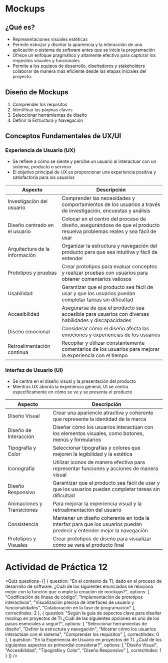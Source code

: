 # Mockups

## ¿Qué es?
- Representaciones visuales estéticas
- Permite esbozar y diseñar la apariencia y la interacción de una aplicación o sistema de software antes que se inicie la programación
- Ofrece un enfoque pragmático y altamente efectivo para capturar los requisitos visuales y funcionales
- Permite a los equipos de desarrollo, diseñadores y stakeholders colaborar de manera más eficiente desde las etapas iniciales del proyecto.

## Diseño de Mockups
1. Comprender los requisitos
2. Identificar las páginas claves
3. Seleccionar herramientas de diseño
4. Definir la Estructura y Navegación

## Conceptos Fundamentales de UX/UI

### Experiencia de Usuario (UX)

- Se refiere a cómo se siente y percibe un usuario al interactuar con un sistema, producto o servicio
- El objetivo principal de UX es proporcionar una experiencia positiva y satisfactoria para los usuarios

|Aspecto|Descripción|
|---|---|
|Investigación del usuario|Comprender las necesidades y comportamientos de los usuarios a través de investigación, encuestas y análisis|
|Diseño centrado en el usuario|Colocar en el centro del proceso de diseño, asegurándose de que el producto resuelva problemas reales y sea fácil de usar|
|Arquitectura de la información|Organizar la estructura y navegación del producto para que sea intuitiva y fácil de entender|
|Prototipos y pruebas|Crear prototipos para evaluar conceptos y realizar pruebas con usuarios para obtener comentarios valiosos|
|Usabilidad|Garantizar que el producto sea fácil de usar y que los usuarios puedan completar tareas sin dificultad|
|Accesibilidad|Asegurarse de que el producto sea accesible para usuarios con diversas habilidades y discapacidades|
|Diseño emocional|Considerar cómo el diseño afecta las emociones y experiencias de los usuarios|
|Retroalimentación continua|Recopilar y utilizar constantemente comentarios de los usuarios para mejorar la experiencia con el tiempo|

### Interfaz de Usuario (UI)
- Se centra en el diseño visual y la presentación del producto
- Mientras UX aborda la experiencia general, UI se centra específicamente en cómo se ve y se presenta el producto

|Aspecto|Descripción|
|---|---|
|Diseño Visual|Crear una apariencie atractiva y coherente que represente la identidad de la marca|
|Diseño de Interacción|Diseñar cómo los usuarios interactúan con los elementos visuales, como botones, menús y formularios|
|Tipografía y Color|Seleccionar tipografías y colores que mejoren la legibilidad y la estética|
|Iconografía|Utilizar iconos de manera efectiva para representar funciones y acciones de manera visual|
|Diseño Responsivo|Garantizar que el producto sea fácil de usar y que los usuarios puedan completar tareas sin dificultad|
|Animaciones y Transiciones|Para mejorar la experiencia visual y la retroalimentación del usuario|
|Consistencia|Mantener un diseño coherente en toda la interfaz para que los usuarios puedan predecir y entender mejor la navegación|
|Prototipos y Visuales|Crear prototipos de diseño para visualizar cómo se verá el producto final|

# Actividad de Práctica 12

<Quiz questions={[
  {
    question: "En el contexto de TI, dado en el proceso de desarrollo de software. ¿Cuál de los siguientes enunciados se relaciona mejor con la función que cumple la creación de mockups?",
    options: [
      "Codificación de líneas de código",
      "Implementación de prototipos interactivos",
      "Visualización precisa de interfaces de usuario y funcionalidades",
      "Colaboración en la fase de programación"
    ],
    correctIndex: 2
  },
  {
    question: "Según la guía de aspectos clave para diseñar mockup en proyectos de TI ¿Cuál de las siguientes opciones es uno de los pasos esenciales a seguir?",
    options: [
      "Seleccionar herramientas de diseño",
      "Definir la estructura y navegación",
      "Mostrar cómo los usuarios interactúan con el sistema",
      "Comprender los requisitos"
    ],
    correctIndex: 0
  },
  {
    question: "En la Experiencia de Usuario en proyectos de TI. ¿Cuál de los siguientes aspectos es primordial considerar?",
    options: [
      "Diseño Visual",
      "Accesibilidad",
      "Tipografía y Color",
      "Diseño Responsivo"
    ],
    correctIndex: 1
  }
]} />